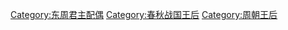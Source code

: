 [[Category:东周君主配偶|Category:东周君主配偶]]
[[Category:春秋战国王后|Category:春秋战国王后]]
[[Category:周朝王后|Category:周朝王后]]